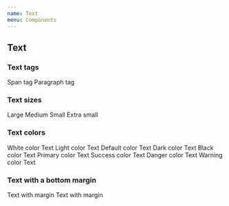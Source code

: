 ```yaml
---
name: Text
menu: Components
---
```



## Text

<PropsTable of={Text} />


### Text tags

<Playground>
  <Text as="span">Span tag</Text>
  <Text as="p">Paragraph tag</Text>
</Playground>


### Text sizes

<Playground>
  <Text sizing="l">Large</Text>
  <Text sizing="m">Medium</Text>
  <Text sizing="s">Small</Text>
  <Text sizing="xs">Extra small</Text>
</Playground>


### Text colors

<Playground>
  <ColorBox bgColor="darkest">
    <Text color="white">White color Text</Text>
  </ColorBox>
  <Text color="light">Light color Text</Text>
  <Text color="default">Default color Text</Text>
  <Text color="dark">Dark color Text</Text>
  <Text color="black">Black color Text</Text>
  <Text color="primary">Primary color Text</Text>
  <Text color="success">Success color Text</Text>
  <Text color="danger">Danger color Text</Text>
  <Text color="warning">Warning color Text</Text>
</Playground>


### Text with a bottom margin

<Playground>
  <Text marginBottom={true}>Text with margin</Text>
  <Text marginBottom={true}>Text with margin</Text>
</Playground>